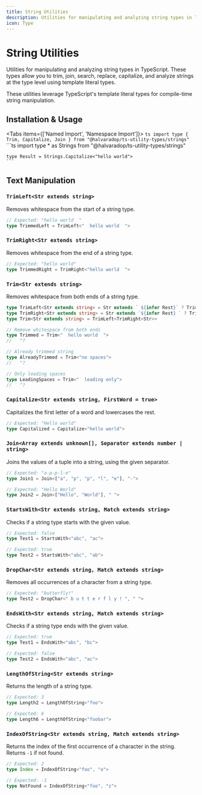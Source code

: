 ```yaml
---
title: String Utilities
description: Utilities for manipulating and analyzing string types in TypeScript. These types allow you to trim, join, search, replace, capitalize, and analyze strings at the type level.
icon: Type
---
```



# String Utilities

Utilities for manipulating and analyzing string types in TypeScript. These types allow you to trim, join, search, replace, capitalize, and analyze strings at the type level using template literal types.

<Callout type="info" title="Template Literal Types">
    These utilities leverage TypeScript's template literal types for compile-time string manipulation.
</Callout>

## Installation & Usage

<Tabs items={['Named Import', 'Namespace Import']}>
  <Tab value="Named Import">
    ```ts
    import type { Trim, Capitalize, Join } from "@halvaradop/ts-utility-types/strings"
    ```
  </Tab>
  <Tab value="Namespace Import">
    ```ts
    import type * as Strings from "@halvaradop/ts-utility-types/strings"
    
    type Result = Strings.Capitalize<"hello world">
    ```
  </Tab>
</Tabs>

## Text Manipulation

### `TrimLeft<Str extends string>`

Removes whitespace from the start of a string type.

```ts
// Expected: "hello world  "
type TrimmedLeft = TrimLeft<"  hello world  ">
```

### `TrimRight<Str extends string>`

Removes whitespace from the end of a string type.

```ts
// Expected: "hello world"
type TrimmedRight = TrimRight<"hello world  ">
```

### `Trim<Str extends string>`

Removes whitespace from both ends of a string type.

```ts twoslash
type TrimLeft<Str extends string> = Str extends ` ${infer Rest}` ? TrimLeft<Rest> : Str
type TrimRight<Str extends string> = Str extends `${infer Rest} ` ? TrimRight<Rest> : Str
type Trim<Str extends string> = TrimLeft<TrimRight<Str>>

// Remove whitespace from both ends
type Trimmed = Trim<"  hello world  ">
//   ^?

// Already trimmed string
type AlreadyTrimmed = Trim<"no spaces">
//   ^?

// Only leading spaces
type LeadingSpaces = Trim<"  leading only">
//   ^?
```

### `Capitalize<Str extends string, FirstWord = true>`

Capitalizes the first letter of a word and lowercases the rest.

```ts
// Expected: "Hello world"
type Capitalized = Capitalize<"hello world">
```

### `Join<Array extends unknown[], Separator extends number | string>`

Joins the values of a tuple into a string, using the given separator.

```ts
// Expected: "a-p-p-l-e"
type Join1 = Join<["a", "p", "p", "l", "e"], "-">

// Expected: "Hello World"
type Join2 = Join<["Hello", "World"], " ">
```

### `StartsWith<Str extends string, Match extends string>`

Checks if a string type starts with the given value.

```ts
// Expected: false
type Test1 = StartsWith<"abc", "ac">

// Expected: true
type Test2 = StartsWith<"abc", "ab">
```

### `DropChar<Str extends string, Match extends string>`

Removes all occurrences of a character from a string type.

```ts
// Expected: "butterfly!"
type Test2 = DropChar<" b u t t e r f l y ! ", " ">
```

### `EndsWith<Str extends string, Match extends string>`

Checks if a string type ends with the given value.

```ts
// Expected: true
type Test1 = EndsWith<"abc", "bc">

// Expected: false
type Test2 = EndsWith<"abc", "ac">
```

### `LengthOfString<Str extends string>`

Returns the length of a string type.

```ts
// Expected: 3
type Length2 = LengthOfString<"foo">

// Expected: 6
type Length6 = LengthOfString<"foobar">
```

### `IndexOfString<Str extends string, Match extends string>`

Returns the index of the first occurrence of a character in the string. Returns `-1` if not found.

```ts
// Expected: 2
type Index = IndexOfString<"foo", "o">

// Expected: -1
type NotFound = IndexOfString<"foo", "z">
```

